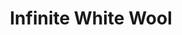 ---
title: "Infinite White Wool"
images:
  color: "MUfCHtba5zu72ZuhEuXZpVNYALOowxWzHdDGvBsmI7hP6Qu8"
  item: "MUfCHtba5zu7HcR33FZ6eydK5R3Mc1mOzbZxkiLJUaFwpr4X"
type: "magic/infinite"
crate: "wool"
unmodifiable: true
winChance: 6
---